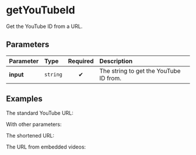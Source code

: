 
# getYouTubeId

Get the YouTube ID from a URL.

## Parameters

| Parameter | Type     | Required | Description                            |
| :-------- | :------- | :------: | :------------------------------------- |
| **input** | `string` |    ✔     | The string to get the YouTube ID from. |

## Examples

The standard YouTube URL:

<Example input="https://www.youtube.com/watch?v=dQw4w9WgXcQ" />

With other parameters:

<Example input="https://www.youtube.com/watch?v=eDtGYygcPyw&ab_channel=Vincinator" />

The shortened URL:

<Example input="https://youtu.be/N7-7HJCXx10" />


The URL from embedded videos:

<Example input="https://www.youtube.com/embed/N7-7HJCXx10" />

